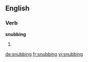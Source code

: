 
==English==

===Verb===
'''snubbing'''

# {{present participle of|snub}}

[[de:snubbing]]
[[fr:snubbing]]
[[vi:snubbing]]